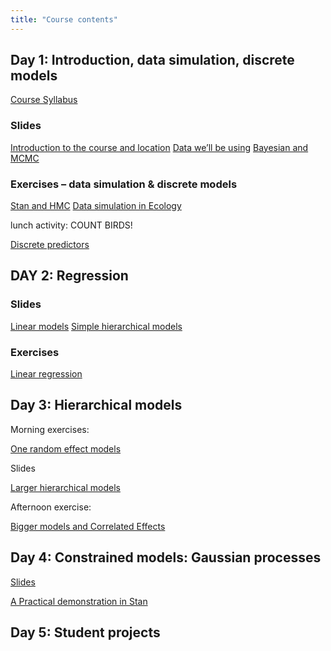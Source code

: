 ```yaml
---
title: "Course contents"
---
```


## Day 1: Introduction, data simulation, discrete models

[Course Syllabus](PlanDeCoursBIO709.pdf)

### Slides

[Introduction to the course and location](slides/00_Introduction)
[Data we'll be using](slides/01_Data)
[Bayesian and MCMC](slides/02_Bayesian)

### Exercises -- data simulation & discrete models

[Stan and HMC](slides/03_Stan)
[Data simulation in Ecology](topics/01_simulation)

lunch activity: COUNT BIRDS!

[Discrete predictors](topics/discrete_predictor)

## DAY 2: Regression

### Slides

[Linear models](slides/04_Linear_model)
[Simple hierarchical models](slides/06_Simple_hierarchical_model)

### Exercises

[Linear regression](topics/02_regression)

## Day 3: Hierarchical models

Morning exercises:

[One random effect models](topics/03_one_random_effect)

Slides 

[Larger hierarchical models](slides/08_Complex_hierarchical_model)

Afternoon exercise:

[Bigger models and Correlated Effects](topics/correlated_effects)

## Day 4: Constrained models: Gaussian processes

[Slides](slides/09_Gaussian_process)

[A Practical demonstration in Stan](topics/04_gp)

## Day 5: Student projects 

